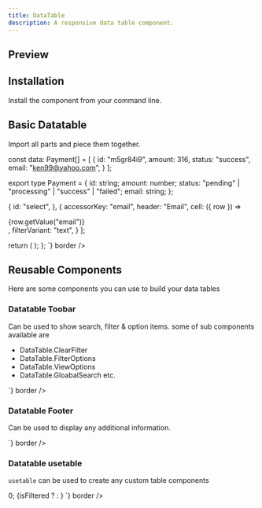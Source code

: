 ```yaml
---
title: DataTable
description: A responsive data table component.
---
```


## Preview

<Preview>
  <DataTable />
</Preview>

## Installation

Install the component from your command line.

<LiveProvider>
  <LiveEditor code={`npm install @raystack/apsara`} border />
</LiveProvider>

## Basic Datatable

Import all parts and piece them together.

<LiveProvider>
    <LiveEditor code={`

const data: Payment[] = [
{
id: "m5gr84i9",
amount: 316,
status: "success",
email: "ken99@yahoo.com",
}
];

export type Payment = {
  id: string;
  amount: number;
  status: "pending" | "processing" | "success" | "failed";
  email: string;
};

  {
    id: "select",
  },
  {
    accessorKey: "email",
    header: "Email",
    cell: ({ row }) => <div className="lowercase">{row.getValue("email")}</div>,
    filterVariant: "text",
  }
];

  return (
    <DataTable columns={columns} data={data}></DataTable>
  );
};
`} border />
</LiveProvider>

## Reusable Components

Here are some components you can use to build your data tables

### Datatable Toobar

Can be used to show search, filter & option items. some of sub components available are

- DataTable.ClearFilter
- DataTable.FilterOptions
- DataTable.ViewOptions
- DataTable.GloabalSearch etc.

<LiveProvider>
  <LiveEditor
    code={`
<DataTable columns={columns} data={data}>
  <DataTable.Toolbar>
    <DataTable.ClearFilter /> 
    <DataTable.FilterOptions />
    <DataTable.ViewOptions />
    <DataTable.GloabalSearch placeholder="Search assets..." />
  </DataTable.Toolbar>
</DataTable>
`}
    border
  />
</LiveProvider>

### Datatable Footer

Can be used to display any additional information.

<LiveProvider>
  <LiveEditor
    code={`
<DataTable columns={columns} data={data}>
  <DataTable.Toolbar>
    <DataTable.ClearFilter /> 
    <DataTable.FilterOptions />
    <DataTable.ViewOptions />
    <DataTable.GloabalSearch placeholder="Search assets..." />
  </DataTable.Toolbar>
  <DataTable.Footer>
  </DataTable.Footer>
</DataTable>
`}
    border
  />
</LiveProvider>

### Datatable usetable

`usetable` can be used to create any custom table components

<LiveProvider>
    <LiveEditor code={`
const { filteredColumns, table } = useTable();
const isFiltered = filteredColumns.length > 0;

<Flex gap="small">
  {isFiltered ? <DataTable.ClearFilter /> : <DataTable.FilterOptions />}
  <DataTable.ViewOptions />
  <DataTable.GloabalSearch placeholder="Search assets..." />
</Flex>
`} border />
</LiveProvider>
